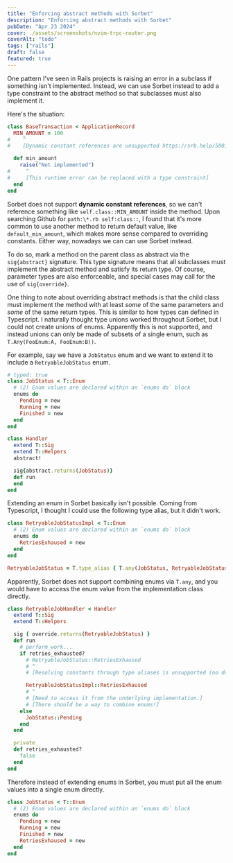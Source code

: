 ```yaml
---
title: "Enforcing abstract methods with Sorbet"
description: "Enforcing abstract methods with Sorbet"
pubDate: "Apr 23 2024"
cover: ./assets/screenshots/nvim-trpc-router.png
coverAlt: "todo"
tags: ["rails"]
draft: false
featured: true
---
```


One pattern I've seen in Rails projects is raising an error in a subclass if
something isn't implemented. Instead, we can use Sorbet instead to add a type
constraint to the abstract method so that subclasses must also implement it.

Here's the situation:

```ruby annotate
class BaseTransaction < ApplicationRecord
  MIN_AMOUNT = 100
#    ^
#    [Dynamic constant references are unsupported https://srb.help/5001]

  def min_amount
    raise("Not implemented")
#     ^
#     [This runtime error can be replaced with a type constraint]
  end
end
```

Sorbet does not support **dynamic constant references**, so we can't reference
something like `self.class::MIN_AMOUNT` inside the method. Upon searching Github
for `path:\*.rb self:class::`, I found that it's more common to use another
method to return default value, like `default_min_amount`, which makes more
sense compared to overriding constants. Either way, nowadays we can can use
Sorbet instead.

To do so, mark a method on the parent class as abstract via the `sig{abstract}`
signature. This type signature means that all subclasses must implement the
abstract method and satisfy its return type. Of course, parameter types are also
enforceable, and special cases may call for the use of `sig{override}`.

One thing to note about overriding abstract methods is that the child class must
implement the method with at least _some_ of the same parameters and _some_ of
the same return types. This is similar to how types can defined in Typescript. I
naturally thought type unions worked throughout Sorbet, but I could not create
unions of enums. Apparently this is not supported, and instead unions can only
be made of subsets of a single enum, such as `T.Any(FooEnum:A, FooEnum:B))`.

For example, say we have a `JobStatus` enum and we want to extend it to include
a `RetryableJobStatus` enum.

```ruby
# typed: true
class JobStatus < T::Enum
  # (2) Enum values are declared within an `enums do` block
  enums do
    Pending = new
    Running = new
    Finished = new
  end
end

class Handler
  extend T::Sig
  extend T::Helpers
  abstract!

  sig{abstract.returns(JobStatus)}
  def run
  end
end
```

Extending an enum in Sorbet basically isn't possible. Coming from Typescript, I
thought I could use the following type alias, but it didn't work.

```ruby
class RetryableJobStatusImpl < T::Enum
  # (2) Enum values are declared within an `enums do` block
  enums do
    RetriesExhaused = new
  end
end

RetryableJobStatus = T.type_alias { T.any(JobStatus, RetryableJobStatusImpl) }
```

Apparently, Sorbet does not support combining enums via `T.any`, and you would
have to access the enum value from the implementation class directly.

```ruby annotate
class RetryableJobHandler < Handler
  extend T::Sig
  extend T::Helpers

  sig { override.returns(RetryableJobStatus) }
  def run
    # perform_work...
    if retries_exhausted?
      # RetryableJobStatus::RetriesExhaused
      # ^
      # [Resolving constants through type aliases is unsupported (no docs)]

      RetryableJobStatusImpl::RetriesExhaused
      # ^
      # [Need to access it from the underlying implementation.]
      # [There should be a way to combine enums!]
    else
      JobStatus::Pending
    end
  end

  private
  def retries_exhausted?
    false
  end
end
```

Therefore instead of extending enums in Sorbet, you must put all the enum values
into a single enum directly.

```ruby
class JobStatus < T::Enum
  # (2) Enum values are declared within an `enums do` block
  enums do
    Pending = new
    Running = new
    Finished = new
    RetriesExhaused = new
  end
end
```
